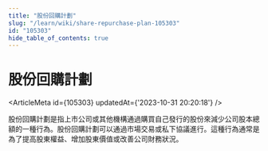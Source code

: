 ```yaml
---
title: "股份回購計劃"
slug: "/learn/wiki/share-repurchase-plan-105303"
id: "105303"
hide_table_of_contents: true
---
```



# 股份回購計劃

<ArticleMeta id={105303} updatedAt={'2023-10-31 20:20:18'} />
<div className='border-solid border-b border-t-0 my-4 border-[var(--ifm-color-gray-300)]' />

股份回購計劃是指上市公司或其他機構通過購買自己發行的股份來減少公司股本總額的一種行為。股份回購計劃可以通過市場交易或私下協議進行。這種行為通常是為了提高股東權益、增加股東價值或改善公司財務狀況。
